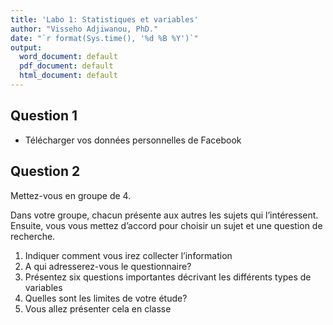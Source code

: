 ```yaml
---
title: 'Labo 1: Statistiques et variables'
author: "Visseho Adjiwanou, PhD."
date: "`r format(Sys.time(), '%d %B %Y')`"
output:
  word_document: default
  pdf_document: default
  html_document: default
---
```



## Question 1

- Télécharger vos données personnelles de Facebook

## Question 2 

Mettez-vous en groupe de 4.

Dans votre groupe, chacun présente aux autres les sujets qui l'intéressent. Ensuite, vous vous mettez d'accord pour choisir un sujet et une question de recherche.

1. Indiquer comment vous irez collecter l'information
2. A qui adresserez-vous le questionnaire?
3. Présentez six questions importantes décrivant les différents types de variables
4. Quelles sont les limites de votre étude?
5. Vous allez présenter cela en classe
